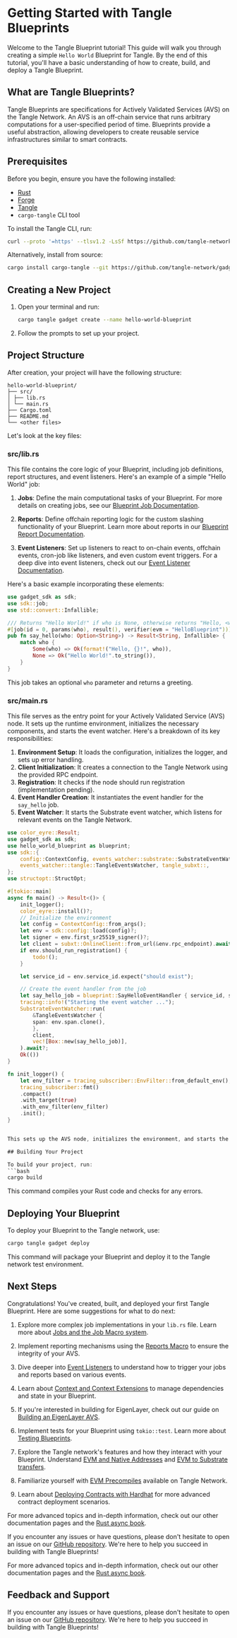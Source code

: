 # Getting Started with Tangle Blueprints

Welcome to the Tangle Blueprint tutorial! This guide will walk you through creating a simple `Hello World` Blueprint for Tangle. By the end of this tutorial, you'll have a basic understanding of how to create, build, and deploy a Tangle Blueprint.

## What are Tangle Blueprints?

Tangle Blueprints are specifications for Actively Validated Services (AVS) on the Tangle Network. An AVS is an off-chain service that runs arbitrary computations for a user-specified period of time. Blueprints provide a useful abstraction, allowing developers to create reusable service infrastructures similar to smart contracts.

## Prerequisites

Before you begin, ensure you have the following installed:

- [Rust](https://www.rust-lang.org/tools/install)
- [Forge](https://getfoundry.sh)
- [Tangle](https://github.com/tangle-network/tangle?tab=readme-ov-file#-getting-started-)
- `cargo-tangle` CLI tool

To install the Tangle CLI, run:

```bash
curl --proto '=https' --tlsv1.2 -LsSf https://github.com/tangle-network/gadget/releases/download/cargo-tangle/v0.1.1-beta.7/cargo-tangle-installer.sh | sh
```

Alternatively, install from source:

```bash
cargo install cargo-tangle --git https://github.com/tangle-network/gadget --force
```

## Creating a New Project

1. Open your terminal and run:

   ```bash
   cargo tangle gadget create --name hello-world-blueprint
   ```

2. Follow the prompts to set up your project.

## Project Structure

After creation, your project will have the following structure:

```
hello-world-blueprint/
├── src/
│ ├── lib.rs
│ └── main.rs
├── Cargo.toml
├── README.md
└── <other files>
```

Let's look at the key files:

### src/lib.rs

This file contains the core logic of your Blueprint, including job definitions, report structures, and event listeners. Here's an example of a simple "Hello World" job:

1. **Jobs**: Define the main computational tasks of your Blueprint. For more details on creating jobs, see our [Blueprint Job Documentation](/developers/blueprint-macros/jobs).

2. **Reports**: Define offchain reporting logic for the custom slashing functionality of your Blueprint. Learn more about reports in our [Blueprint Report Documentation](/developers/blueprint-macros/reports).

3. **Event Listeners**: Set up listeners to react to on-chain events, offchain events, cron-job like listeners, and even custom event triggers. For a deep dive into event listeners, check out our [Event Listener Documentation](/developers/blueprint-event-listeners/introduction).

Here's a basic example incorporating these elements:

```rust
use gadget_sdk as sdk;
use sdk::job;
use std::convert::Infallible;

/// Returns "Hello World!" if who is None, otherwise returns "Hello, <who>!"
#[job(id = 0, params(who), result(), verifier(evm = "HelloBlueprint"))]
pub fn say_hello(who: Option<String>) -> Result<String, Infallible> {
    match who {
        Some(who) => Ok(format!("Hello, {}!", who)),
        None => Ok("Hello World!".to_string()),
    }
}
```

This job takes an optional `who` parameter and returns a greeting.

### src/main.rs

This file serves as the entry point for your Actively Validated Service (AVS) node. It sets up the runtime environment, initializes the necessary components, and starts the event watcher. Here's a breakdown of its key responsibilities:

1. **Environment Setup**: It loads the configuration, initializes the logger, and sets up error handling.
2. **Client Initialization**: It creates a connection to the Tangle Network using the provided RPC endpoint.
3. **Registration**: It checks if the node should run registration (implementation pending).
4. **Event Handler Creation**: It instantiates the event handler for the `say_hello` job.
5. **Event Watcher**: It starts the Substrate event watcher, which listens for relevant events on the Tangle Network.

````rust
use color_eyre::Result;
use gadget_sdk as sdk;
use hello_world_blueprint as blueprint;
use sdk::{
    config::ContextConfig, events_watcher::substrate::SubstrateEventWatcher,
    events_watcher::tangle::TangleEventsWatcher, tangle_subxt::,
};
use structopt::StructOpt;

#[tokio::main]
async fn main() -> Result<()> {
    init_logger();
    color_eyre::install()?;
    // Initialize the environment
    let config = ContextConfig::from_args();
    let env = sdk::config::load(config)?;
    let signer = env.first_sr25519_signer()?;
    let client = subxt::OnlineClient::from_url(&env.rpc_endpoint).await?;
    if env.should_run_registration() {
        todo!();
    }

    let service_id = env.service_id.expect("should exist");

    // Create the event handler from the job
    let say_hello_job = blueprint::SayHelloEventHandler { service_id, signer };
    tracing::info!("Starting the event watcher ...");
    SubstrateEventWatcher::run(
        &TangleEventsWatcher {
        span: env.span.clone(),
        },
        client,
        vec![Box::new(say_hello_job)],
    ).await?;
    Ok(())
}

fn init_logger() {
    let env_filter = tracing_subscriber::EnvFilter::from_default_env();
    tracing_subscriber::fmt()
    .compact()
    .with_target(true)
    .with_env_filter(env_filter)
    .init();
}


This sets up the AVS node, initializes the environment, and starts the event watcher.

## Building Your Project

To build your project, run:
```bash
cargo build
````

This command compiles your Rust code and checks for any errors.

## Deploying Your Blueprint

To deploy your Blueprint to the Tangle network, use:

```bash
cargo tangle gadget deploy
```

This command will package your Blueprint and deploy it to the Tangle network test environment.

## Next Steps

Congratulations! You've created, built, and deployed your first Tangle Blueprint. Here are some suggestions for what to do next:

1. Explore more complex job implementations in your `lib.rs` file. Learn more about [Jobs and the Job Macro system](/developers/blueprint-macros/jobs).

2. Implement reporting mechanisms using the [Reports Macro](/developers/blueprint-macros/reports) to ensure the integrity of your AVS.

3. Dive deeper into [Event Listeners](/developers/blueprint-event-listeners/introduction) to understand how to trigger your jobs and reports based on various events.

4. Learn about [Context and Context Extensions](/developers/blueprint-macros/context) to manage dependencies and state in your Blueprint.

5. If you're interested in building for EigenLayer, check out our guide on [Building an EigenLayer AVS](/developers/eigenlayer-avs).

6. Implement tests for your Blueprint using `tokio::test`. Learn more about [Testing Blueprints](/developers/blueprint-macros/testing).

7. Explore the Tangle network's features and how they interact with your Blueprint. Understand [EVM and Native Addresses](/developers/technicals/addresses) and [EVM to Substrate transfers](/developers/technicals/evm-substrate-transfers).

8. Familiarize yourself with [EVM Precompiles](/developers/technicals/precompiles) available on Tangle Network.

9. Learn about [Deploying Contracts with Hardhat](/developers/technicals/deploy-using-hardhat) for more advanced contract deployment scenarios.

For more advanced topics and in-depth information, check out our other documentation pages and the [Rust async book](https://rust-lang.github.io/async-book/).

If you encounter any issues or have questions, please don't hesitate to open an issue on our [GitHub repository](https://github.com/tangle-network/blueprint-template/issues). We're here to help you succeed in building with Tangle Blueprints!

For more advanced topics and in-depth information, check out our other documentation pages and the [Rust async book](https://rust-lang.github.io/async-book/).

## Feedback and Support

If you encounter any issues or have questions, please don't hesitate to open an issue on our [GitHub repository](https://github.com/tangle-network/blueprint-template/issues). We're here to help you succeed in building with Tangle Blueprints!
